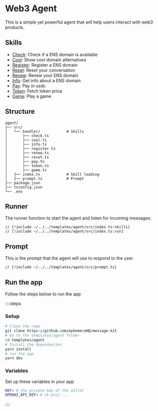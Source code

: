 # Web3 Agent

This is a simple yet powerful agent that will help users interact with web3 products.

## Skills

- [Check](/templates/agent/handlers/check): Check if a ENS domain is available
- [Cool](/templates/agent/handlers/cool): Show cool domain alternatives
- [Register](/templates/agent/handlers/register): Register a ENS domain
- [Reset](/templates/agent/handlers/reset): Reset your conversation
- [Renew](/templates/agent/handlers/renew): Renew your ENS domain
- [Info](/templates/agent/handlers/info): Get info about a ENS domain
- [Pay](/templates/agent/handlers/pay): Pay in usdc
- [Token](/templates/agent/handlers/token): Fetch token price
- [Game](/templates/agent/handlers/game): Play a game

## Structure

```
agent/
├── src/
│   └── handler/            # Skills
│       ├── check.ts
│       ├── cool.ts
│       ├── info.ts
│       ├── register.ts
│       ├── renew.ts
│       ├── reset.ts
│       ├── pay.ts
│       ├── token.ts
│       ├── game.ts        
│   ├── index.ts            # Skill loading
│   ├── prompt.ts           # Prompt
├── package.json
├── tsconfig.json
└── .env
```

## Runner

The runner function to start the agent and listen for incoming messages:

```tsx [src/index.ts]
// [!include ~/../../templates/agent/src/index.ts:skills]
// [!include ~/../../templates/agent/src/index.ts:run]
```

## Prompt

This is the prompt that the agent will use to respond to the user.

```tsx [src/prompt.ts]
// [!include ~/../../templates/agent/src/prompt.ts]
```

## Run the app

Follow the steps below to run the app

::::steps

### Setup

```bash [cmd]
# Clone the repo
git clone https://github.com/ephemeraHQ/message-kit
# Go to the templates/agent folder
cd templates/agent
# Install the dependencies
yarn install
# run the app
yarn dev
```

### Variables

Set up these variables in your app

```bash [.env]
KEY= # the private key of the wallet
OPENAI_API_KEY= # sk-proj-...
```

::::
